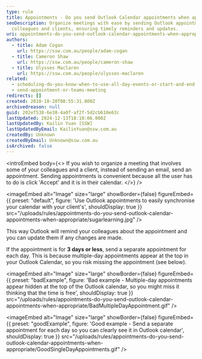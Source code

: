 ```yaml
---
type: rule
title: Appointments - Do you send Outlook Calendar appointments when appropriate?
seoDescription: Organize meetings with ease by sending Outlook appointments to
  colleagues and clients, ensuring timely reminders and updates.
uri: appointments-do-you-send-outlook-calendar-appointments-when-appropriate
authors:
  - title: Adam Cogan
    url: https://ssw.com.au/people/adam-cogan
  - title: Cameron Shaw
    url: https://ssw.com.au/people/cameron-shaw
  - title: Ulysses Maclaren
    url: https://ssw.com.au/people/ulysses-maclaren
related:
  - scheduling-do-you-know-when-to-use-all-day-events-or-start-and-end-times-with-recurrence
  - send-appointment-or-teams-meeting
redirects: []
created: 2010-10-20T08:55:31.000Z
archivedreason: null
guid: 202ef538-6e38-4a0f-af2f-5d2cb610e63c
lastUpdated: 2024-12-13T18:10:06.000Z
lastUpdatedBy: Kailin Yuan [SSW]
lastUpdatedByEmail: KailinYuan@ssw.com.au
createdBy: Unknown
createdByEmail: Unknown@ssw.com.au
isArchived: false
---
```

<introEmbed
  body={<>
If you wish to organize a meeting that involves some of your colleagues and a client, instead of sending an email, send an appointment. Sending appointments is convenient because all the user has to do is click 'Accept' and it is in their calendar.
  </>}
/>

<imageEmbed
  alt="Image"
  size="large"
  showBorder={false}
  figureEmbed={{
    preset: "default",
    figure: 'Use Outlook appointments to easily synchronise your calendar with your client\'s',
    shouldDisplay: true
  }}
  src="/uploads/rules/appointments-do-you-send-outlook-calendar-appointments-when-appropriate/sugarlearning.jpg"
/>

This way Outlook will remind your colleagues about the appointment and you can update them if any changes are made.

If the appointment is for **3 days or less**, send a separate appointment for each day. This is because multiple-day appointments appear at the top in your Outlook Calendar, so you risk missing the appointment (see below).

<imageEmbed
  alt="Image"
  size="large"
  showBorder={false}
  figureEmbed={{
    preset: "badExample",
    figure: 'Bad example - Multiple-day appointments appear hidden at the top of the Outlook calendar, so you might miss it thinking that the time is free',
    shouldDisplay: true
  }}
  src="/uploads/rules/appointments-do-you-send-outlook-calendar-appointments-when-appropriate/BadMultipleDayAppointment.gif"
/>

<imageEmbed
  alt="Image"
  size="large"
  showBorder={false}
  figureEmbed={{
    preset: "goodExample",
    figure: 'Good example - Send a separate appointment for each day so you can clearly see it in Outlook calendar',
    shouldDisplay: true
  }}
  src="/uploads/rules/appointments-do-you-send-outlook-calendar-appointments-when-appropriate/GoodSingleDayAppointments.gif"
/>
